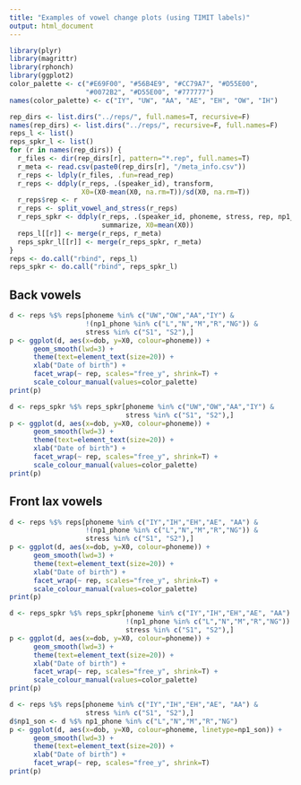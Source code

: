```yaml
---
title: "Examples of vowel change plots (using TIMIT labels)"
output: html_document
---
```


```r
library(plyr)
library(magrittr)
library(rphonch)
library(ggplot2)
color_palette <- c("#E69F00", "#56B4E9", "#CC79A7", "#D55E00",
                   "#0072B2", "#D55E00", "#777777")
names(color_palette) <- c("IY", "UW", "AA", "AE", "EH", "OW", "IH")
```

```r
rep_dirs <- list.dirs("../reps/", full.names=T, recursive=F)
names(rep_dirs) <- list.dirs("../reps/", recursive=F, full.names=F)
reps_l <- list()
reps_spkr_l <- list()
for (r in names(rep_dirs)) {
  r_files <- dir(rep_dirs[r], pattern="*.rep", full.names=T)
  r_meta <- read.csv(paste0(rep_dirs[r], "/meta_info.csv"))
  r_reps <- ldply(r_files, .fun=read_rep)
  r_reps <- ddply(r_reps, .(speaker_id), transform,
                  X0=(X0-mean(X0, na.rm=T))/sd(X0, na.rm=T))
  r_reps$rep <- r
  r_reps <- split_vowel_and_stress(r_reps)
  r_reps_spkr <- ddply(r_reps, .(speaker_id, phoneme, stress, rep, np1_phone),
                       summarize, X0=mean(X0))
  reps_l[[r]] <- merge(r_reps, r_meta)
  reps_spkr_l[[r]] <- merge(r_reps_spkr, r_meta)
}
reps <- do.call("rbind", reps_l)
reps_spkr <- do.call("rbind", reps_spkr_l)
```

Back vowels
------

```r
d <- reps %$% reps[phoneme %in% c("UW","OW","AA","IY") &
                   !(np1_phone %in% c("L","N","M","R","NG")) &
                   stress %in% c("S1", "S2"),]
p <- ggplot(d, aes(x=dob, y=X0, colour=phoneme)) +
      geom_smooth(lwd=3) +
      theme(text=element_text(size=20)) +
      xlab("Date of birth") +
      facet_wrap(~ rep, scales="free_y", shrink=T) +
      scale_colour_manual(values=color_palette)
print(p)
```

```r
d <- reps_spkr %$% reps_spkr[phoneme %in% c("UW","OW","AA","IY") &
                             stress %in% c("S1", "S2"),]
p <- ggplot(d, aes(x=dob, y=X0, colour=phoneme)) +
      geom_smooth(lwd=3) +
      theme(text=element_text(size=20)) +
      xlab("Date of birth") +
      facet_wrap(~ rep, scales="free_y", shrink=T) +
      scale_colour_manual(values=color_palette)
print(p)
```


Front lax vowels
------

```r
d <- reps %$% reps[phoneme %in% c("IY","IH","EH","AE", "AA") &
                   !(np1_phone %in% c("L","N","M","R","NG")) &
                   stress %in% c("S1", "S2"),]
p <- ggplot(d, aes(x=dob, y=X0, colour=phoneme)) +
      geom_smooth(lwd=3) +
      theme(text=element_text(size=20)) +
      xlab("Date of birth") +
      facet_wrap(~ rep, scales="free_y", shrink=T) +
      scale_colour_manual(values=color_palette)
print(p)
```

```r
d <- reps_spkr %$% reps_spkr[phoneme %in% c("IY","IH","EH","AE", "AA") &
                             !(np1_phone %in% c("L","N","M","R","NG")) &
                             stress %in% c("S1", "S2"),]
p <- ggplot(d, aes(x=dob, y=X0, colour=phoneme)) +
      geom_smooth(lwd=3) +
      theme(text=element_text(size=20)) +
      xlab("Date of birth") +
      facet_wrap(~ rep, scales="free_y", shrink=T) +
      scale_colour_manual(values=color_palette)
print(p)
```

```r
d <- reps %$% reps[phoneme %in% c("IY","IH","EH","AE", "AA") &
                   stress %in% c("S1", "S2"),]
d$np1_son <- d %$% np1_phone %in% c("L","N","M","R","NG")
p <- ggplot(d, aes(x=dob, y=X0, colour=phoneme, linetype=np1_son)) +
      geom_smooth(lwd=3) +
      theme(text=element_text(size=20)) +
      xlab("Date of birth") +
      facet_wrap(~ rep, scales="free_y", shrink=T)
print(p)
```

